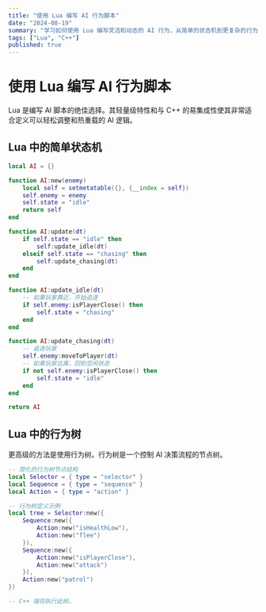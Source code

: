 ```yaml
---
title: "使用 Lua 编写 AI 行为脚本"
date: "2024-08-19"
summary: "学习如何使用 Lua 编写灵活和动态的 AI 行为，从简单的状态机到更复杂的行为树。"
tags: ["Lua", "C++"]
published: true
---
```


# 使用 Lua 编写 AI 行为脚本

Lua 是编写 AI 脚本的绝佳选择。其轻量级特性和与 C++ 的易集成性使其非常适合定义可以轻松调整和热重载的 AI 逻辑。

## Lua 中的简单状态机

```lua
local AI = {}

function AI:new(enemy)
    local self = setmetatable({}, {__index = self})
    self.enemy = enemy
    self.state = "idle"
    return self
end

function AI:update(dt)
    if self.state == "idle" then
        self:update_idle(dt)
    elseif self.state == "chasing" then
        self:update_chasing(dt)
    end
end

function AI:update_idle(dt)
    -- 如果玩家靠近，开始追逐
    if self.enemy:isPlayerClose() then
        self.state = "chasing"
    end
end

function AI:update_chasing(dt)
    -- 追逐玩家
    self.enemy:moveToPlayer(dt)
    -- 如果玩家远离，回到空闲状态
    if not self.enemy:isPlayerClose() then
        self.state = "idle"
    end
end

return AI
```

## Lua 中的行为树

更高级的方法是使用行为树。行为树是一个控制 AI 决策流程的节点树。

```lua
-- 简化的行为树节点结构
local Selector = { type = "selector" }
local Sequence = { type = "sequence" }
local Action = { type = "action" }

-- 行为树定义示例
local tree = Selector:new({
    Sequence:new({
        Action:new("isHealthLow"),
        Action:new("flee")
    }),
    Sequence:new({
        Action:new("isPlayerClose"),
        Action:new("attack")
    }),
    Action:new("patrol")
})

-- C++ 端将执行此树。
```